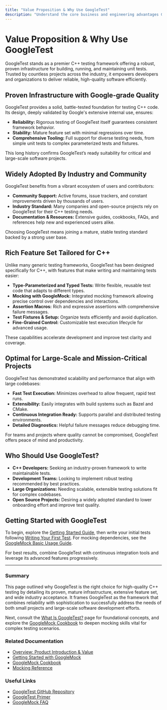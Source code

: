 ```yaml
---
title: "Value Proposition & Why Use GoogleTest"
description: "Understand the core business and engineering advantages GoogleTest brings: proven infrastructure, wide industry adoption, comprehensive testing features, and support for large-scale, mission-critical C++ projects."
---
```


# Value Proposition & Why Use GoogleTest

GoogleTest stands as a premier C++ testing framework offering a robust, proven infrastructure for building, running, and maintaining unit tests. Trusted by countless projects across the industry, it empowers developers and organizations to deliver reliable, high-quality software efficiently.

## Proven Infrastructure with Google-grade Quality

GoogleTest provides a solid, battle-tested foundation for testing C++ code. Its design, deeply validated by Google's extensive internal use, ensures:

- **Reliability:** Rigorous testing of GoogleTest itself guarantees consistent framework behavior.
- **Stability:** Mature feature set with minimal regressions over time.
- **Comprehensive Tooling:** Full support for diverse testing needs, from simple unit tests to complex parameterized tests and fixtures.

This long history confirms GoogleTest’s ready suitability for critical and large-scale software projects.

## Widely Adopted By Industry and Community

GoogleTest benefits from a vibrant ecosystem of users and contributors:

- **Community Support:** Active forums, issue trackers, and constant improvements driven by thousands of users.
- **Industry Standard:** Many companies and open-source projects rely on GoogleTest for their C++ testing needs.
- **Documentation & Resources:** Extensive guides, cookbooks, FAQs, and references help new and experienced users alike.

Choosing GoogleTest means joining a mature, stable testing standard backed by a strong user base.

## Rich Feature Set Tailored for C++

Unlike many generic testing frameworks, GoogleTest has been designed specifically for C++, with features that make writing and maintaining tests easier:

- **Type-Parameterized and Typed Tests:** Write flexible, reusable test code that adapts to different types.
- **Mocking with GoogleMock:** Integrated mocking framework allowing precise control over dependencies and interactions.
- **Assertion Macros:** Rich and expressive assertions with comprehensive failure messages.
- **Test Fixtures & Setup:** Organize tests efficiently and avoid duplication.
- **Fine-Grained Control:** Customizable test execution lifecycle for advanced usage.

These capabilities accelerate development and improve test clarity and coverage.

## Optimal for Large-Scale and Mission-Critical Projects

GoogleTest has demonstrated scalability and performance that align with large codebases:

- **Fast Test Execution:** Minimizes overhead to allow frequent, rapid test runs.
- **Extensibility:** Easily integrates with build systems such as Bazel and CMake.
- **Continuous Integration Ready:** Supports parallel and distributed testing environments.
- **Detailed Diagnostics:** Helpful failure messages reduce debugging time.

For teams and projects where quality cannot be compromised, GoogleTest offers peace of mind and productivity.

## Who Should Use GoogleTest?

- **C++ Developers:** Seeking an industry-proven framework to write maintainable tests.
- **Development Teams:** Looking to implement robust testing recommended by best practices.
- **Large Organizations:** Needing scalable, extensible testing solutions fit for complex codebases.
- **Open Source Projects:** Desiring a widely adopted standard to lower onboarding effort and improve test quality.

## Getting Started with GoogleTest

To begin, explore the [Getting Started Guide](/getting_started/setup_requirements_install/prerequisites_supported_platforms), then write your initial tests following [Writing Your First Test](/guides/getting-started/writing-first-test). For mocking dependencies, see the [GoogleMock Basic Usage Guide](/getting_started/first_test_and_validation/using_googlemock_basics).

<Tip>
For best results, combine GoogleTest with continuous integration tools and leverage its advanced features progressively.
</Tip>

---

### Summary

This page outlined why GoogleTest is the right choice for high-quality C++ testing by detailing its proven, mature infrastructure, extensive feature set, and wide industry acceptance. It frames GoogleTest as the framework that combines reliability with sophistication to successfully address the needs of both small projects and large-scale software development efforts.

Next, consult the [What Is GoogleTest?](/overview/product-intro-and-value/what-is-googletest) page for foundational concepts, and explore the [GoogleMock Cookbook](/guides/getting-started/first-mock-example) to deepen mocking skills vital for complex testing scenarios.

### Related Documentation

- [Overview: Product Introduction & Value](overview/product-intro-and-value)
- [Getting Started with GoogleMock](getting_started/first_test_and_validation/using_googlemock_basics)
- [GoogleMock Cookbook](gmock_cook_book.md)
- [Mocking Reference](reference/mocking.md)

### Useful Links

- [GoogleTest GitHub Repository](https://github.com/google/googletest)
- [GoogleTest Primer](overview/product-intro-and-value/what-is-googletest)
- [GoogleMock FAQ](gmock_faq.md)
